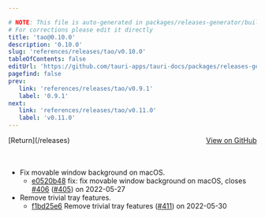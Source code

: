 ```yaml
---

# NOTE: This file is auto-generated in packages/releases-generator/build.ts
# For corrections please edit it directly
title: 'tao@0.10.0'
description: '0.10.0'
slug: 'references/releases/tao/v0.10.0'
tableOfContents: false
editUrl: 'https://github.com/tauri-apps/tauri-docs/packages/releases-generator/build.ts'
pagefind: false
prev:
   link: 'references/releases/tao/v0.9.1'
   label: '0.9.1'
next:
   link: 'references/releases/tao/v0.11.0'
   label: 'v0.11.0'
---
```


			

<ReleaseSidebar slug="references/releases/tao"  packageName="tao" />

<div style="margin-bottom:3rem; display: flex; justify-content: space-between; align-items: center"><span>[Return](/releases)</span><span><a href="https://github.com/tauri-apps/tao/releases/tag/tao-v0.10.0">View on GitHub</a></span></div>

- Fix movable window background on macOS.
  - [e0520b48](https://github.com/tauri-apps/tao/commit/e0520b488bd95167c73c971448e83775032037af) fix: fix movable window background on macOS, closes [#406](https://github.com/tauri-apps/tao/pull/406) ([#405](https://github.com/tauri-apps/tao/pull/405)) on 2022-05-27
- Remove trivial tray features.
  - [f1bd25e6](https://github.com/tauri-apps/tao/commit/f1bd25e643b8a8a656ee64678e9f95135feafb39) Remove trivial tray features ([#411](https://github.com/tauri-apps/tao/pull/411)) on 2022-05-30

